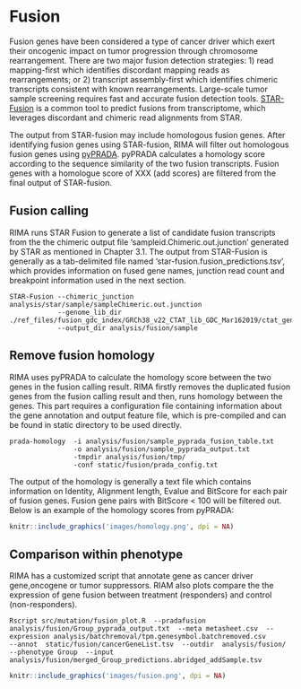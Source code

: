 # Fusion {#fusion}

Fusion genes have been considered a type of cancer driver which exert their oncogenic impact on tumor progression through chromosome rearrangement. There are two major fusion detection strategies: 1) read mapping-first which identifies discordant mapping reads as rearrangements; or 2) transcript assembly-first which identifies chimeric transcripts consistent with known rearrangements. Large-scale tumor sample screening requires fast and accurate fusion detection tools. <a href='https://github.com/STAR-Fusion/STAR-Fusion'>STAR-Fusion</a> is a common tool to predict fusions from transcriptome, which leverages discordant and chimeric read alignments from STAR.

The output from STAR-fusion may include homologous fusion genes.  After identifying fusion genes using STAR-fusion, RIMA will filter out homologous fusion genes using <a href='https://www.ncbi.nlm.nih.gov/pmc/articles/PMC4103589/'>pyPRADA</a>.  pyPRADA calculates a homology score according to the sequence similarity of the two fusion transcripts.  Fusion genes with a homologue score of XXX (add scores) are filtered from the final output of STAR-fusion.  


## Fusion calling 

RIMA runs STAR Fusion to generate a list of candidate fusion transcripts from the the chimeric output file 'sampleid.Chimeric.out.junction' generated by STAR as mentioned in Chapter 3.1. The output from STAR-Fusion is generally as a tab-delimited file named 'star-fusion.fusion_predictions.tsv', which provides information on fused gene names, junction read count and breakpoint information used in the next section.

```
STAR-Fusion --chimeric_junction analysis/star/sample/sampleChimeric.out.junction                                      
            --genome_lib_dir ./ref_files/fusion_gdc_index/GRCh38_v22_CTAT_lib_GDC_Mar162019/ctat_genome_lib_build_dir 
            --output_dir analysis/fusion/sample
```

## Remove fusion homology

RIMA uses pyPRADA to calculate the homology score between the two genes in the fusion calling result. RIMA firstly removes the duplicated fusion genes from the fusion calling result and then, runs homology between the genes. This part requires a configuration file containing information about the gene annotation and output feature file, which is pre-compiled and can be found in static directory to be used directly.

```
prada-homology  -i analysis/fusion/sample_pyprada_fusion_table.txt 
                -o analysis/fusion/sample_pyprada_output.txt  
                -tmpdir analysis/fusion/tmp/ 
                -conf static/fusion/prada_config.txt
``` 
The output of the homology is generally a text file which contains information on Identity, Alignment length, Evalue and BitScore for each pair of fusion genes. Fusion gene pairs with BitScore < 100 will be filtered out. Below is an example of the homology scores from pyPRADA:

```r
knitr::include_graphics('images/homology.png', dpi = NA)
```

## Comparison within phenotype

RIMA has a customized script that annotate gene as cancer driver gene,oncogene or tumor suppressors. RIAM also plots compare the the expression of gene fusion between treatment (responders) and control (non-responders).

```
Rscript src/mutation/fusion_plot.R  --pradafusion analysis/fusion/Group_pyprada_output.txt  --meta metasheet.csv  --expression analysis/batchremoval/tpm.genesymbol.batchremoved.csv        --annot  static/fusion/cancerGeneList.tsv  --outdir  analysis/fusion/  --phenotype Group  --input analysis/fusion/merged_Group_predictions.abridged_addSample.tsv
```

```r
knitr::include_graphics('images/fusion.png', dpi = NA)
```

